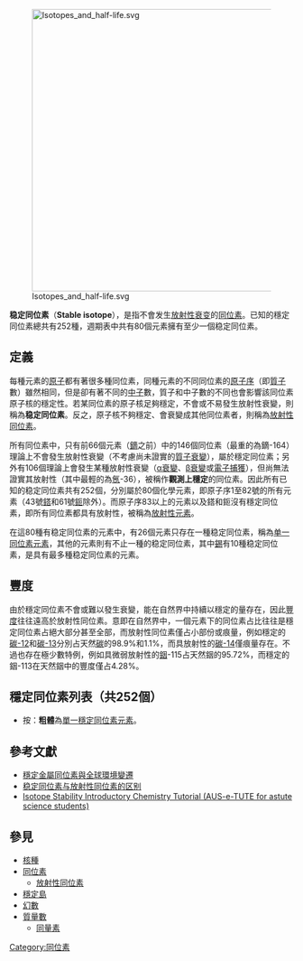 {{NoteTA
| 1 = zh-cn:镥; zh-hk:鑥; zh-tw:鎦;
}}
[[File:Isotopes_and_half-life.svg|500px]]

'''稳定同位素'''（'''Stable isotope'''），是指不會发生[[放射性|放射性]][[放射性衰變|衰变]]的[[同位素|同位素]]。已知的穩定同位素總共有252種，週期表中共有80個元素擁有至少一個稳定同位素。

== 定義 ==
每種元素的[[原子|原子]]都有著很多種同位素，同種元素的不同同位素的[[原子序|原子序]]（即[[質子|質子]]數）雖然相同，但是卻有著不同的[[中子|中子]]數，質子和中子數的不同也會影響該同位素原子核的穩定性。若某同位素的原子核足夠穩定，不會或不易發生放射性衰變，則稱為'''稳定同位素'''。反之，原子核不夠穩定、會衰變成其他同位素者，則稱為[[放射性同位素|放射性同位素]]。

所有同位素中，只有前66個元素（[[鏑|鏑]]之前）中的146個同位素（最重的為鏑-164）理論上不會發生放射性衰變（不考慮尚未證實的[[質子衰變|質子衰變]]），屬於穩定同位素；另外有106個理論上會發生某種放射性衰變（[[α衰變|α衰變]]、[[β衰變|β衰變]]或[[電子捕獲|電子捕獲]]），但尚無法證實其放射性（其中最輕的為[[氬|氬]]-36），被稱作'''觀測上穩定'''的同位素。因此所有已知的稳定同位素共有252個，分別屬於80個化學元素，即原子序1至82號的所有元素（43號[[鎝|鎝]]和61號[[鉕|鉕]]除外）。而原子序83以上的元素以及鎝和鉕沒有穩定同位素，即所有同位素都具有放射性，被稱為[[放射性元素|放射性元素]]。

在這80種有稳定同位素的元素中，有26個元素只存在一種稳定同位素，稱為[[单一同位素元素|单一同位素元素]]，其他的元素則有不止一種的稳定同位素，其中[[錫|錫]]有10種稳定同位素，是具有最多種稳定同位素的元素。

== 豐度 ==
由於穩定同位素不會或難以發生衰變，能在自然界中持續以穩定的量存在，因此[[元素豐度|豐度]]往往遠高於放射性同位素。意即在自然界中，一個元素下的同位素占比往往是穩定同位素占絕大部分甚至全部，而放射性同位素僅占小部份或痕量，例如穩定的[[碳-12|碳-12]]和[[碳-13|碳-13]]分別占天然[[碳|碳]]的98.9%和1.1%，而具放射性的[[碳-14|碳-14]]僅痕量存在。不過也存在極少數特例，例如具微弱放射性的[[銦|銦]]-115占天然銦的95.72%，而穩定的銦-113在天然銦中的豐度僅占4.28%。

== 穩定同位素列表（共252個）==

{{colbegin|colwidth=19em}}
{{ordered list|list-style-type=decimal
| [[氫-1|氫-1]]（氕）
| [[氫-2|氫-2]]（氘）
| [[氦-3|氦-3]]
| [[氦-4|氦-4]]
: 沒有[[質量數|質量數]]為5的'''穩定同位素'''
| [[鋰的同位素|鋰-6]]
| [[鋰的同位素|鋰-7]]
: 沒有[[質量數|質量數]]為8的'''穩定同位素'''
| '''[[鈹-9|鈹-9]]'''
| [[硼-10|硼-10]] 
| [[硼-11|硼-11]] 
| [[碳-12|碳-12]] 
| [[碳-13|碳-13]] 
| [[氮-14|氮-14]]
| [[氮-15|氮-15]]
| [[氧-16|氧-16]]
| [[氧-17|氧-17]]
| [[氧-18|氧-18]]
| '''[[氟-19|氟-19]]'''
| [[氖的同位素|氖-20]]
| [[氖的同位素|氖-21]]
| [[氖-22|氖-22]]
| '''[[鈉-23|鈉-23]]'''
| [[鎂-24|鎂-24]]
| [[鎂的同位素|鎂-25]]
| [[鎂的同位素|鎂-26]]
| '''[[鋁的同位素|鋁-27]]'''
| [[矽的同位素|矽-28]]
| [[矽的同位素|矽-29]]
| [[矽的同位素|矽-30]]
| '''[[磷-31|磷-31]]'''
| [[硫的同位素|硫-32]]
| [[硫的同位素|硫-33]]
| [[硫的同位素|硫-34]]
| [[硫的同位素|硫-36]]
| [[氯的同位素|氯-35]]
| [[氯的同位素|氯-37]]
| [[氬的同位素|氬-36]]（理論上會發生雙[[電子捕獲|電子捕獲]]）
| [[氬的同位素|氬-38]]
| [[氬-40|氬-40]]
| [[鉀的同位素|鉀-39]]
| [[鉀-41|鉀-41]]
| [[鈣-40|鈣-40]]（理論上會發生雙[[電子捕獲|電子捕獲]]）
| [[鈣的同位素|鈣-42]]
| [[鈣的同位素|鈣-43]]
| [[鈣-44|鈣-44]]
| [[鈣的同位素|鈣-46]]（理論上會發生雙[[β衰變|β衰變]]）
| '''[[鈧-45|鈧-45]]'''
| [[鈦-46|鈦-46]]
| [[鈦-47|鈦-47]]
| [[鈦-48|鈦-48]]
| [[鈦-49|鈦-49]]
| [[鈦-50|鈦-50]]
| '''[[釩的同位素|釩-51]]'''
| [[鉻-50|鉻-50]]（理論上會發生雙[[電子捕獲|電子捕獲]]）
| [[鉻的同位素|鉻-52]]
| [[鉻的同位素|鉻-53]]
| [[鉻的同位素|鉻-54]]
| '''[[錳的同位素|錳-55]]'''
| [[鐵的同位素|鐵-54]]（理論上會發生雙[[電子捕獲|電子捕獲]]）
| [[鐵的同位素|鐵-56]]
| [[鐵的同位素|鐵-57]]
| [[鐵的同位素|鐵-58]]
| '''[[鈷-59|鈷-59]]'''
| [[鎳的同位素|鎳-58]]（理論上會發生雙[[電子捕獲|電子捕獲]]）
| [[鎳-60|鎳-60]]
| [[鎳的同位素|鎳-61]]
| [[鎳-62|鎳-62]]
| [[鎳的同位素|鎳-64]]
| [[銅-63|銅-63]]
| [[銅的同位素|銅-65]]
| [[鋅的同位素|鋅-64]]（理論上會發生雙[[電子捕獲|電子捕獲]]）
| [[鋅的同位素|鋅-66]]
| [[鋅的同位素|鋅-67]]
| [[鋅的同位素|鋅-68]]
| [[鋅-70|鋅-70]]（理論上會發生雙[[β衰變|β衰變]]）
| [[鎵的同位素|鎵-69]]
| [[鎵的同位素|鎵-71]]
| [[鍺的同位素|鍺-70]]
| [[鍺的同位素|鍺-72]]
| [[鍺的同位素|鍺-73]]
| [[鍺的同位素|鍺-74]]
| '''[[砷的同位素|砷-75]]'''
| [[硒的同位素|硒-74]]（理論上會發生雙[[電子捕獲|電子捕獲]]）
| [[硒的同位素|硒-76]]
| [[硒的同位素|硒-77]]
| [[硒-78|硒-78]]
| [[硒的同位素|硒-80]]（理論上會發生雙[[β衰變|β衰變]]）
| [[溴-79|溴-79]]
| [[溴-81|溴-81]]
| [[氪的同位素|氪-80]]
| [[氪的同位素|氪-82]]
| [[氪的同位素|氪-83]]
| [[氪的同位素|氪-84]]
| [[氪的同位素|氪-86]]（理論上會發生雙[[β衰變|β衰變]]）
| '''[[銣-85|銣-85]]'''
| [[鍶的同位素|鍶-84]]（理論上會發生雙[[電子捕獲|電子捕獲]]）
| [[鍶的同位素|鍶-86]]
| [[鍶的同位素|鍶-87]]
| [[鍶的同位素|鍶-88]]
| '''[[釔的同位素|釔-89]]'''
| [[鋯的同位素|鋯-90]]
| [[鋯的同位素|鋯-91]]
| [[鋯的同位素|鋯-92]]
| [[鋯的同位素|鋯-94]]（理論上會發生雙[[β衰變|β衰變]]）
| '''[[鈮的同位素|鈮-93]]'''
| [[鉬的同位素|鉬-92]]（理論上會發生雙[[電子捕獲|電子捕獲]]）
| [[鉬的同位素|鉬-94]]
| [[鉬的同位素|鉬-95]]
| [[鉬的同位素|鉬-96]]
| [[鉬的同位素|鉬-97]]
| [[鉬的同位素|鉬-98]]（理論上會發生雙[[β衰變|β衰變]]）
: [[原子序數|原子序數]]43的[[鍀|鍀]]為[[放射性元素|放射性元素]]
| [[釕的同位素|釕-96]]（理論上會發生雙[[電子捕獲|電子捕獲]]）
| [[釕的同位素|釕-98]]
| [[釕的同位素|釕-99]]
| [[釕的同位素|釕-100]]
| [[釕的同位素|釕-102]]
| [[釕的同位素|釕-103]]
| [[釕的同位素|釕-104]]（理論上會發生雙[[β衰變|β衰變]]）
| '''[[銠-103|銠-103]]'''
| [[鈀-102|鈀-102]]（理論上會發生雙[[電子捕獲|電子捕獲]]）
| [[鈀的同位素|鈀-104]]
| [[鈀的同位素|鈀-105]]
| [[鈀的同位素|鈀-106]]
| [[鈀的同位素|鈀-108]]
| [[鈀的同位素|鈀-110]]（理論上會發生雙[[β衰變|β衰變]]）
| [[銀-107|銀-107]]
| [[銀-109|銀-109]]
| [[鎘的同位素|鎘-106]]（理論上會發生雙[[電子捕獲|電子捕獲]]）
| [[鎘的同位素|鎘-108]]（理論上會發生雙[[電子捕獲|電子捕獲]]）
| [[鎘的同位素|鎘-110]]
| [[鎘的同位素|鎘-111]]
| [[鎘的同位素|鎘-112]]
| [[鎘的同位素|鎘-114]]（理論上會發生雙[[β衰變|β衰變]]）
| '''[[銦-113|銦-113]]'''
| [[錫的同位素|錫-112]]（理論上會發生雙[[電子捕獲|電子捕獲]]）
| [[錫的同位素|錫-114]]
| [[錫的同位素|錫-115]]
| [[錫-116|錫-116]]
| [[錫的同位素|錫-117]]
| [[錫的同位素|錫-118]]
| [[錫的同位素|錫-119]]
| [[錫的同位素|錫-120]]
| [[錫的同位素|錫-122]]（理論上會發生雙[[β衰變|β衰變]]）
| [[錫-124|錫-124]]（理論上會發生雙[[β衰變|β衰變]]）
| [[銻的同位素|銻-120]]
| [[銻的同位素|銻-123]]
| [[碲的同位素|碲-120]]（理論上會發生雙[[電子捕獲|電子捕獲]]）
| [[碲的同位素|碲-122]]
| [[碲的同位素|碲-123]]（理論上會發生[[電子捕獲|電子捕獲]]）
| [[碲的同位素|碲-124]]
| [[碲的同位素|碲-125]]
| [[碲的同位素|碲-126]]
| '''[[碘的同位素|碘-127]]'''
| [[氙的同位素|氙-126]]（理論上會發生雙[[電子捕獲|電子捕獲]]）
| [[氙的同位素|氙-128]]
| [[氙的同位素|氙-129]]
| [[氙的同位素|氙-130]]
| [[氙的同位素|氙-131]]
| [[氙的同位素|氙-132]]
| [[氙-134|氙-134]]（理論上會發生雙[[β衰變|β衰變]]）
| '''[[銫-133|銫-133]]'''
| [[鋇的同位素|鋇-132]]（理論上會發生雙[[電子捕獲|電子捕獲]]）
| [[鋇-134|鋇-134]]
| [[鋇-135|鋇-135]]
| [[鋇的同位素|鋇-136]]
| [[鋇-137|鋇-137]]
| [[鋇-138|鋇-138]]
| '''[[鑭的同位素|鑭-139]]'''
| [[鈰的同位素|鈰-136]]（理論上會發生雙[[電子捕獲|電子捕獲]]）
| [[鈰-138|鈰-138]]（理論上會發生雙[[電子捕獲|電子捕獲]]）
| [[鈰-140|鈰-140]]
| [[鈰的同位素|鈰-142]]（理論上會發生[[α衰變|α衰變]]或雙[[β衰變|β衰變]]）
| '''[[鐠的同位素|鐠-141]]'''
| [[釹的同位素|釹-142]] 
| [[釹的同位素|釹-143]]（理論上會發生[[α衰變|α衰變]]）
| [[釹的同位素|釹-145]]（理論上會發生[[α衰變|α衰變]]）
| [[釹的同位素|釹-146]]（理論上會發生雙[[β衰變|β衰變]]）
: 沒有[[質量數|質量數]]為147的'''穩定同位素'''
| [[釹的同位素|釹-148]]（理論上會發生[[α衰變|α衰變]]或雙[[β衰變|β衰變]]）
: [[原子序數|原子序數]]61的[[鉕|鉕]]為[[放射性元素|放射性元素]]
| [[釤的同位素|釤-144]]（理論上會發生雙[[電子捕獲|電子捕獲]]）
| [[釤的同位素|釤-149]]（理論上會發生[[α衰變|α衰變]]）
| [[釤-150|釤-150]]（理論上會發生[[α衰變|α衰變]]）
: 沒有[[質量數|質量數]]為151的'''穩定同位素'''
| [[釤-152|釤-152]]（理論上會發生[[α衰變|α衰變]]）
| [[釤的同位素|釤-154]]（理論上會發生雙[[β衰變|β衰變]]）
| '''[[銪的同位素|銪-153]]'''（理論上會發生[[α衰變|α衰變]]）
| [[釓-154|釓-154]]（理論上會發生[[α衰變|α衰變]]）
| [[釓-155|釓-155]]（理論上會發生[[α衰變|α衰變]]）
| [[釓的同位素|釓-156]]
| [[釓的同位素|釓-157]]
| [[釓的同位素|釓-158]]
| [[釓的同位素|釓-160]]（理論上會發生雙[[β衰變|β衰變]]）
| '''[[鋱的同位素|鋱-159]]'''
| [[鏑的同位素|鏑-156]]（理論上會發生[[α衰變|α衰變]]或雙[[電子捕獲|電子捕獲]]）
| [[鏑的同位素|鏑-158]]（理論上會發生[[α衰變|α衰變]]）
| [[鏑的同位素|鏑-160]]（理論上會發生[[α衰變|α衰變]]）
| [[鏑的同位素|鏑-161]]（理論上會發生[[α衰變|α衰變]]）
| [[鏑的同位素|鏑-162]]（理論上會發生[[α衰變|α衰變]]）
| [[鏑的同位素|鏑-163]]
| [[鏑的同位素|鏑-164]]
| '''[[鈥的同位素|鈥-165]]'''（理論上會發生[[α衰變|α衰變]]）
| [[鉺的同位素|鉺-162]]（理論上會發生[[α衰變|α衰變]]或雙[[電子捕獲|電子捕獲]]）
| [[鉺的同位素|鉺-164]]（理論上會發生[[α衰變|α衰變]]）
| [[鉺的同位素|鉺-166]]（理論上會發生[[α衰變|α衰變]]）
| [[鉺的同位素|鉺-167]]（理論上會發生[[α衰變|α衰變]]）
| [[鉺的同位素|鉺-168]]（理論上會發生[[α衰變|α衰變]]）
| [[鉺的同位素|鉺-170]]（理論上會發生[[α衰變|α衰變]]或雙[[β衰變|β衰變]]）
| '''[[銩的同位素|銩-169]]'''（理論上會發生[[α衰變|α衰變]]）
| [[鐿的同位素|鐿-168]]（理論上會發生[[α衰變|α衰變]]或雙[[電子捕獲|電子捕獲]]） 
| [[鐿的同位素|鐿-170]]（理論上會發生[[α衰變|α衰變]]））
| [[鐿的同位素|鐿-171]]（理論上會發生[[α衰變|α衰變]]） 
| [[鐿的同位素|鐿-172]]（理論上會發生[[α衰變|α衰變]]） 
| [[鐿的同位素|鐿-173]]（理論上會發生[[α衰變|α衰變]]） 
| [[鐿的同位素|鐿-174]]（理論上會發生[[α衰變|α衰變]]） 
| [[鐿的同位素|鐿-176]]（理論上會發生[[α衰變|α衰變]]或雙[[β衰變|β衰變]]） 
| '''[[鑥的同位素|鑥-175]]'''（理論上會發生[[α衰變|α衰變]]）
| [[鉿的同位素|鉿-176]]（理論上會發生[[α衰變|α衰變]]）
| [[鉿的同位素|鉿-177]]（理論上會發生[[α衰變|α衰變]]）
| [[鉿的同位素|鉿-178]]（理論上會發生[[α衰變|α衰變]]）
| [[鉿的同位素|鉿-179]]（理論上會發生[[α衰變|α衰變]]）
| [[鉿的同位素|鉿-180]]（理論上會發生[[α衰變|α衰變]]）
| [[鉭的同位素|鉭-180m]]（理論上會發生[[α衰變|α衰變]]、[[β衰變|β衰變]]、[[電子捕獲|電子捕獲]]或[[核同質異能素|異構素躍遷]]）
| [[鉭的同位素|鉭-181]]（理論上會發生[[α衰變|α衰變]]）
| [[鎢的同位素|鎢-182]]（理論上會發生[[α衰變|α衰變]]） 
| [[鎢的同位素|鎢-183]]（理論上會發生[[α衰變|α衰變]]） 
| [[鎢的同位素|鎢-184]]（理論上會發生[[α衰變|α衰變]]）
| [[鎢的同位素|鎢-186]]（理論上會發生[[α衰變|α衰變]]或雙[[β衰變|β衰變]]）
| '''[[錸的同位素|錸-185]]'''（理論上會發生[[α衰變|α衰變]]） 
| [[鋨的同位素|鋨-184]]（理論上會發生[[α衰變|α衰變]]或雙[[電子捕獲|電子捕獲]]）
| [[鋨的同位素|鋨-187]]（理論上會發生[[α衰變|α衰變]]） 
| [[鋨的同位素|鋨-188]]（理論上會發生[[α衰變|α衰變]]） 
| [[鋨的同位素|鋨-189]]（理論上會發生[[α衰變|α衰變]]） 
| [[鋨的同位素|鋨-190]]（理論上會發生[[α衰變|α衰變]]） 
| [[鋨的同位素|鋨-192]]（理論上會發生[[α衰變|α衰變]]或雙[[β衰變|β衰變]]）
| [[銥的同位素|銥-191]]（理論上會發生[[α衰變|α衰變]]）
| [[銥的同位素|銥-193]]（理論上會發生[[α衰變|α衰變]]）
| [[鉑的同位素|鉑-192]]（理論上會發生[[α衰變|α衰變]]）
| [[鉑的同位素|鉑-194]]（理論上會發生[[α衰變|α衰變]]）
| [[鉑的同位素|鉑-195]]（理論上會發生[[α衰變|α衰變]]）
| [[鉑的同位素|鉑-196]]（理論上會發生[[α衰變|α衰變]]）
| [[鉑的同位素|鉑-198]]（理論上會發生[[α衰變|α衰變]]或雙[[β衰變|β衰變]]）
| '''[[金的同位素|金-197]]'''（理論上會發生[[α衰變|α衰變]]）
| [[汞的同位素|汞-196]]（理論上會發生[[α衰變|α衰變]]或雙[[電子捕獲|電子捕獲]]）
| [[汞的同位素|汞-198]]（理論上會發生[[α衰變|α衰變]]）
| [[汞的同位素|汞-199]]（理論上會發生[[α衰變|α衰變]]）
| [[汞的同位素|汞-200]]（理論上會發生[[α衰變|α衰變]]）
| [[汞的同位素|汞-201]]（理論上會發生[[α衰變|α衰變]]）
| [[汞的同位素|汞-202]]（理論上會發生[[α衰變|α衰變]]）
| [[汞的同位素|汞-204]]（理論上會發生雙[[β衰變|β衰變]]）
| [[鉈的同位素|鉈-203]]（理論上會發生[[α衰變|α衰變]]）
| [[鉈-205|鉈-205]]（理論上會發生[[α衰變|α衰變]]）
| [[鉛-204|鉛-204]]（理論上會發生[[α衰變|α衰變]]）
| [[鉛-206|鉛-206]]（理論上會發生[[α衰變|α衰變]]）
| [[鉛的同位素|鉛-207]]（理論上會發生[[α衰變|α衰變]]）
| [[鉛-208|鉛-208]]（理論上會發生[[α衰變|α衰變]]）
: [[原子序數|原子序數]]83（[[鉍|鉍]]）或以上[[化學元素|元素]]均為[[放射性元素|放射性元素]]
: 沒有[[質量數|質量數]]209或以上的'''穩定同位素'''
}}
{{colend}}

* 按：'''粗體'''為[[單一同位素元素|單一穩定同位素元素]]。

== 參考文獻 ==
* [https://www.tiri.narl.org.tw/Files/Doc/Publication/InstTdy/176/01760160.pdf 穩定金屬同位素與全球環境變遷]
* [https://m.mcpcourse.com/difference-between-stable-isotopes-and-vs-radioisotopes/ 稳定同位素与放射性同位素的区别]
* [https://www.ausetute.com.au/istability.html Isotope Stability Introductory Chemistry Tutorial (AUS-e-TUTE for astute science students)] 
== 參見 ==
* [[核種|核種]]
* [[同位素|同位素]]
** [[放射性同位素|放射性同位素]]
* [[穩定島|穩定島]]
* [[幻数_(物理学)|幻數]]
* [[質量數|質量數]]
** [[同量素|同量素]]


[[Category:同位素|Category:同位素]]